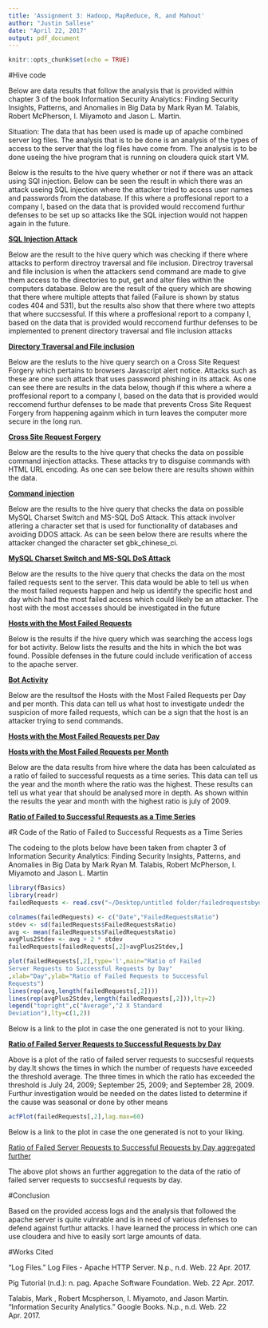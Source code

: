 ```yaml
---
title: 'Assignment 3: Hadoop, MapReduce, R, and Mahout'
author: "Justin Sallese"
date: "April 22, 2017"
output: pdf_document
---
```


```r
knitr::opts_chunk$set(echo = TRUE)
```


#Hive code

  Below are data results that follow the analysis that is provided within chapter 3 of the book Information
Security Analytics: Finding Security Insights, Patterns, and Anomalies in Big Data by  Mark Ryan M. Talabis,
Robert McPherson, I. Miyamoto and Jason L. Martin.

  Situation: The data that has been used is made up of apache combined server log files. The analysis that is to be
done is an analysis of the types of access to the server that the log files have come from. The analysis is to be
done useing the hive program that is running on cloudera quick start VM.


  Below is the results to the hive query whether or not if there was an attack using SQl injection. Below can be 
seen the result in which there was an attack useing SQL injection where the attacker tried to access user names 
and passwords from the database. If this where a proffesional report to a company I, based on the data that is
provided would reccomend furthur defenses to be set up so attacks like the SQL injection would not happen again 
in the future.

**[SQL Injection Attack](https://github.com/jsallese/Assignment3/blob/master/cloudera-quickstart-vm-5.10.0-0-vmware-2017-04-21-23-12-56.png)**


  Below are the result to the hive query which was checking if there 
where attacks to perform directroy traversal and file inclusion. 
Directroy traversal and file inclusion is when the attackers send 
command are made to give them access to the directories to put, get 
and alter files within the computers database. Below are the result 
of the query which are showing that there where multiple attepts 
that failed (Failure is shown by status codes 404 and 531), but the 
results also show that there where two attepts that where 
succsessful. If this where a proffesional report to a company I, 
based on the data that is provided would reccomend furthur defenses 
to be implemented to prenent directory traversal and file inclusion 
attacks

**[Directory Traversal and File inclusion](https://github.com/jsallese/Assignment3/blob/master/cloudera-quickstart-vm-5.10.0-0-vmware-2017-04-21-23-16-13.png)**

  Below are the resluts to the hive query search on a Cross Site Request Forgery which pertains
to browsers Javascript alert notice. Attacks such as these are one such attack that uses password phishing
in its attack. As one can see there are results in the data below, though  if this where a where 
a proffesional report to a company I, based on the data that is provided would reccomend furthur defenses
to be made that prevents  Cross Site Request Forgery from happening againm which in turn leaves 
the computer more secure in the long run.

**[Cross Site Request Forgery](https://github.com/jsallese/Assignment3/blob/master/cloudera-quickstart-vm-5.10.0-0-vmware-2017-04-21-23-23-37.png)**

  Below are the results to the hive query that checks the data on possible command injection 
attacks. These attacks try to disguise commands with HTML URL encoding. As one can see below 
there are results shown within the data.

**[Command injection](https://github.com/jsallese/Assignment3/blob/master/cloudera-quickstart-vm-5.10.0-0-vmware-2017-04-21-23-28-39.png)**

  Below are the results to the hive query that checks the data on possible MySQL Charset Switch
and MS-SQL DoS Attack. This attack involver atlering a character set that is used for 
functionality of databases and avoiding DDOS attack. As can be seen below there are results 
where the attacker changed the character set gbk_chinese_ci. 

**[MySQL Charset Switch and MS-SQL DoS Attack](https://github.com/jsallese/Assignment3/blob/master/cloudera-quickstart-vm-5.10.0-0-vmware-2017-04-21-23-30-20.png)**

  Below are the results to the hive query that checks the data on the most failed requests sent
to the server. This data would be able to tell us when the most failed requests happen and 
help us identify the specific host and day which had the most failed access which could 
likely be an attacker. The host with the most accesses should be investigated in the future

**[Hosts with the Most Failed Requests](https://github.com/jsallese/Assignment3/blob/master/cloudera-quickstart-vm-5.10.0-0-vmware-2017-04-21-23-47-26.png)**

  Below is the results if the hive query which was searching the access logs for bot activity.
Below lists the results and the hits in which the bot was found. Possible defenses in the
future could include verification of access to the apache server. 

**[Bot Activity](https://github.com/jsallese/Assignment3/blob/master/cloudera-quickstart-vm-5.10.0-0-vmware-2017-04-21-23-53-41.png)**

  Below are the resultsof the Hosts with the Most Failed Requests per Day and per month. This
data can tell us what host to investigate undedr the suspicion of more failed requests, which
can be a sign that the host is an attacker trying to send commands.

**[Hosts with the Most Failed Requests per Day ](https://github.com/jsallese/Assignment3/blob/master/cloudera-quickstart-vm-5.10.0-0-vmware-2017-04-22-00-00-34.png)**

**[Hosts with the Most Failed Requests per Month](https://github.com/jsallese/Assignment3/blob/master/cloudera-quickstart-vm-5.10.0-0-vmware-2017-04-22-00-02-53.png)**

  Below are the data results from hive where the data has been calculated as a ratio of failed 
to successful requests as a time series. This data can tell us the year and the month where 
the ratio was the highest. These results can tell us what year that should be analysed more 
in depth. As shown within the results the year and month with the highest ratio is july of 2009.

**[Ratio of Failed to Successful Requests as a Time Series](https://github.com/jsallese/Assignment3/blob/master/cloudera-quickstart-vm-5.10.0-0-vmware-2017-04-22-18-37-45.png)**


#R Code of the Ratio of Failed to Successful Requests as a Time Series

  The codeing to the plots below have been taken from
chapter 3 of Information Security Analytics: Finding
Security Insights, Patterns, and Anomalies in Big Data
by  Mark Ryan M. Talabis, Robert McPherson, I. Miyamoto
and Jason L. Martin

```r
library(fBasics)
library(readr)
failedRequests <- read.csv("~/Desktop/untitled folder/failedrequestsbyday.csv")

colnames(failedRequests) <- c("Date","FailedRequestsRatio")
stdev <- sd(failedRequests$FailedRequestsRatio) 
avg <- mean(failedRequests$FailedRequestsRatio) 
avgPlus2Stdev <- avg + 2 * stdev 
failedRequests[failedRequests[,2]>avgPlus2Stdev,]

plot(failedRequests[,2],type='l',main="Ratio of Failed 
Server Requests to Successful Requests by Day" 
,xlab="Day",ylab="Ratio of Failed Requests to Successful 
Requests")
lines(rep(avg,length(failedRequests[,2])))
lines(rep(avgPlus2Stdev,length(failedRequests[,2])),lty=2)
legend("topright",c("Average","2 X Standard 
Deviation"),lty=c(1,2))
```

Below is a link to the plot in case the one generated is not to your liking.

**[Ratio of Failed Server Requests to Successful Requests by Day](https://github.com/jsallese/Assignment3/blob/master/Ratio%20of%20Failed%20Server%20Requests%20to%20Successful%20Requests%20by%20Day.jpeg)**


  Above is a plot of the ratio of failed server requests to
succsesful requests by day.It shows the times in which the
number of requests have exceeded the threshold average.
The three times in which the ratio has exceeded the
threshold is July 24, 2009; September 25, 2009; and
September 28, 2009. Furthur investigation would be needed
on the dates listed to determine if the cause was seasonal or done by other means

```r
acfPlot(failedRequests[,2],lag.max=60)
```

Below is a link to the plot in case the one generated is not to your liking.

[Ratio of Failed Server Requests to Successful Requests by Day aggregated further](https://github.com/jsallese/Assignment3/blob/master/Ratio%20of%20Failed%20Server20Requests%20to%20Successful%20Requests%20by%20Day.jpeg)

  The above plot shows an further aggregation to the data of
the ratio of failed server requests to succsesful requests
by day.

#Conclusion

Based on the provided access logs and the analysis that followed the apache server is quite 
vulnrable and is in need of various defenses to defend against furthur attacks. I have learned 
the process in which one can use cloudera and hive to easily sort large amounts of data.


#Works Cited

"Log Files." Log Files - Apache HTTP Server. N.p., n.d. Web. 22 Apr. 2017.

Pig Tutorial (n.d.): n. pag. Apache Software Foundation. Web. 22 Apr. 2017.

Talabis, Mark , Robert Mcspherson, I. Miyamoto, and Jason Martin. "Information Security Analytics." 
Google Books. N.p., n.d. Web. 22 Apr. 2017.


